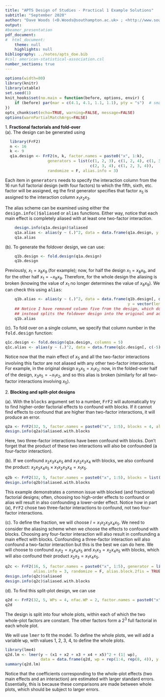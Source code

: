 ```yaml
---
title: "APTS Design of Studies - Practical 1 Example Solutions"
subtitle: "September 2020"
author: "Dave Woods (<D.Woods@southampton.ac.uk> ; <http://www.southampton.ac.uk/~davew>) <br> Statistical Sciences Research Institute, University of Southampton"
output: 
#beamer_presentation
pdf_document:
#  html_document:
    theme: null
    highlights: null
bibliography: ../notes/apts_doe.bib
#csl: american-statistical-association.csl
number_sections: true
---
```


\newcommand{\bx}{\boldsymbol{x}}
\newcommand{\btheta}{\boldsymbol{\theta}}
\newcommand{\bbeta}{\boldsymbol{\beta}}
\newcommand{\bvarepsilon}{\boldsymbol{\varepsilon}}
\newcommand{\by}{\boldsymbol{y}}
\newcommand{\rT}{\mathrm{T}}
\newcommand{\Var}{\operatorname{Var}}


<style>
pre {
  font-size: 15px;
}
</style>

```r
options(width=80)
library(knitr)
library(xtable)
set.seed(1)
knit_hooks$set(no.main = function(before, options, envir) {
    if (before) par(mar = c(4.1, 4.1, 1.1, 1.1), pty = "s")  # smaller margin on top
})
opts_chunk$set(echo=TRUE, warning=FALSE, message=FALSE)
options(warnPartialMatchArgs=FALSE)
```

<!-- Fold-over and follow-up-->
1\. **Fractional factorials and fold-over**  
(a)\. The design can be generated using
  
```r
  library(FrF2)
  n <- 16
  k <- 9
  q1a.design <- FrF2(n, k, factor.names = paste0("x", 1:k), 
                  generators = list(c(1, 2, 3), c(1, 2, 4), c(1, 3, 4), 
                                    c(2, 3, 4), c(1, 2, 3, 4)),
                  randomize = F, alias.info = 3)
```
    
Each item in <tt>generators</tt> needs to specify the interaction column from the 16 run full factorial design (with four factors) to which the fifth, sixth, etc. factor will be assigned, eg the first generator specifies that factor $x_5$ is assigned to the interaction column $x_1x_2x_3$.

The alias scheme can be examined using either the <tt>design.info()$aliased</tt> or <tt>alias</tt> functions. Either way, notice that each main effect is completely aliased with at least one two-factor interaction.
    
```r
    design.info(q1a.design)$aliased
    q1a.alias <- alias(y ~ (.)^2, data = data.frame(q1a.design, y = vector(length = 16)))
    q1a.alias
```

(b)\. To generate the foldover design, we can use:
```r
    q1b.design <- fold.design(q1a.design)
    q1b.design
```
Previously, $x_1 = x_8x_9$ (for example); now, for half the design $x_1 = x_8x_9$, and for the other half $x_1 = -x_8x_9$. Therefore, for the whole design the aliasing is broken (knowing the value of $x_1$ no longer determines the value of $x_8x_9$). We can check this using <tt>alias</tt>:
```r
    q1b.alias <- alias(y ~ (.)^2, data = data.frame(q1b.design[, c(-5)], 
                                                    y = vector(length = 2 * n)))
    ## Notice I have removed column five from the design, which doesn't correspond to a factor but 
    ## instead splits the foldover design into the original and addition parts
    q1b.alias
```

(c)\. To fold over on a single column, we specify that column number in the <tt>fold.design</tt> function:
```r
q1c.design <- fold.design(q1a.design, columns = 5)
q1c.alias <- alias(y ~ (.)^2, data = data.frame(q1c.design[, c(-5)], y = vector(length = 2 * n)))
```
Notice now that the main effect of $x_5$ and all the two-factor interactions involving this factor are not aliased with any other two-factor interactions. For example, in the original design $x_3x_5 = x_1x_2$; now, in the folded-over half of the design, $x_3x_5 = -x_1x_2,$ and so this alias is broken (similarly for all two-factor interactions involving $x_5$).

   



<!-- Blocking and split-plot designs-->
2\. **Blocking and split-plot designs**

(a)\. With the <tt>blocks</tt> argument set to a number, <tt>FrF2</tt> will automatically try to find higher-order factorial effects to confound with blocks. If it cannot find effects to confound that are higher than two-factor interactions, it will produce an error. 
 
```r
q2a <- FrF2(32, 5, factor.names = paste0("x", 1:5), blocks = 4, alias.info = 3, randomize = F)
design.info(q2a)$aliased.with.blocks
```
Here, two three-factor interactions have been confound with blocks. Don't forget that the product of these two interactions will also be confounded (a four-factor interaction).

(b)\. If we confound $x_2x_3x_4x_5$ and $x_1x_2x_3x_4$ with blocks, we also confound the product: $x_2x_3x_4x_5 \times x_1x_2x_3x_4 = x_1x_5$. 
```r
q2b <- FrF2(32, 5, factor.names = paste0("x", 1:5), blocks = list(c(2, 3, 4, 5), c(1, 2, 3, 4)), randomize = F, alias.block.2fis = TRUE)
design.info(q2b)$aliased.with.blocks
```
This example demonstrates a common issue with blocked (and fractional) factorial designs; often, choosing too high-order effects to confound or alias will result in also confounding a lower-order effect. Notice how in part (a), <tt>FrF2</tt> chose two three-factor interactions to confound, not two four-factor interactions. 

(c)\. To define the fraction, we will choose $I = x_1x_2x_3x_4x_5$. We need to consider the aliasing scheme when we choose the effects to confound with blocks. Choosing any four-factor interaction will also result in confounding a main effect with blocks. Confounding a three-factor interaction will also confound a two-factor interaction but this is the best we can do here. We will choose to confound $x_1x_2 = x_3x_4x_5$ and $x_1x_3 = x_2x_4x_5$ with blocks, which will also confound their product $x_2x_3 = x_1x_4x_5$.
```r
q2c <- FrF2(16, 5, factor.names = paste0("x", 1:5), generator = list(c(1, 2, 3, 4)), blocks = list(c(1, 2), c(1, 3)), 
            alias.info = 3, randomize = F, alias.block.2fis = TRUE)
design.info(q2c)$aliased
design.info(q2c)$aliased.with.blocks
```

(d)\. To find this split-plot design, we can use
```r
q2d <- FrF2(32, 5, WPs = 4, nfac.WP = 2, factor.names = paste0("x", 1:5), randomize = F)
q2d
```
The design is split into four whole plots, within each of which the two whole-plot factors are constant. The other factors form a $2^3$ full factorial in each whole plot.

We will use <tt>lmer</tt> to fit the model. To define the whole plots, we will add a variable <tt>wp</tt>, with values 1, 2, 3, 4, to define the whole plots.

```r
library(lme4)
q2d.lm <- lmer(y ~ (x1 + x2 + x3 + x4 + x5)^2 + (1| wp), 
               data = data.frame(q2d, wp = rep(1:4, rep(8, 4)), y = runif(32)))
summary(q2d.lm)
```
Notice that the coefficients corresponding to the whole-plot effects (two main effects and an interaction) are estimated with larger standard errors. Essentially, this is because these comparisons are made between whole plots, which should be subject to larger errors.  

 
